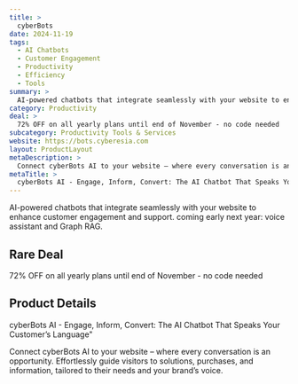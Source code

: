 ```yaml
---
title: >
  cyberBots
date: 2024-11-19
tags:
  - AI Chatbots
  - Customer Engagement
  - Productivity
  - Efficiency
  - Tools
summary: >
  AI-powered chatbots that integrate seamlessly with your website to enhance customer engagement and support. coming early next year: voice assistant and Graph RAG.
category: Productivity
deal: >
  72% OFF on all yearly plans until end of November - no code needed
subcategory: Productivity Tools & Services
website: https://bots.cyberesia.com
layout: ProductLayout
metaDescription: >
  Connect cyberBots AI to your website – where every conversation is an opportunity. Effortlessly guide visitors to solutions, purchases, and information, tailored to their needs and your brand’s voice.
metaTitle: >
  cyberBots AI - Engage, Inform, Convert: The AI Chatbot That Speaks Your Customer’s Language"
---
```

AI-powered chatbots that integrate seamlessly with your website to enhance customer engagement and support. coming early next year: voice assistant and Graph RAG.

## Rare Deal

72% OFF on all yearly plans until end of November - no code needed
## Product Details
cyberBots AI - Engage, Inform, Convert: The AI Chatbot That Speaks Your Customer’s Language"

Connect cyberBots AI to your website – where every conversation is an opportunity. Effortlessly guide visitors to solutions, purchases, and information, tailored to their needs and your brand’s voice.
